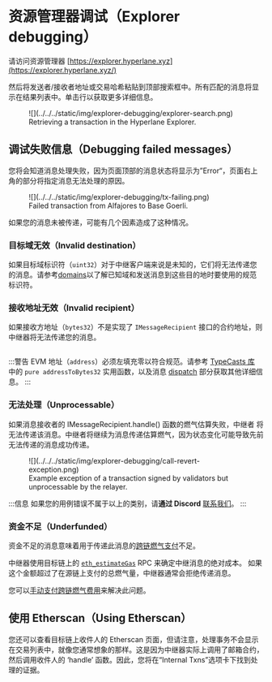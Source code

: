 # 资源管理器调试（Explorer debugging）

请访问资源管理器 [https://explorer.hyperlane.xyz](https://explorer.hyperlane.xyz/)

然后将发送者/接收者地址或交易哈希粘贴到顶部搜索框中。所有匹配的消息将显示在结果列表中。单击行以获取更多详细信息。

<figure>
![](../../../static/img/explorer-debugging/explorer-search.png)
<figcaption>Retrieving a transaction in the Hyperlane Explorer.</figcaption>
</figure>

## 调试失败信息（Debugging failed messages）

您将会知道消息处理失败，因为页面顶部的消息状态将显示为”Error“，页面右上角的部分将指定消息无法处理的原因。

<figure>
![](../../../static/img/explorer-debugging/tx-failing.png)
<figcaption>Failed transaction from Alfajores to Base Goerli.</figcaption>
</figure>

如果您的消息未被传递，可能有几个因素造成了这种情况。

### 目标域无效（Invalid destination）

如果目标域标识符（`uint32`）对于中继客户端来说是未知的，它们将无法传递您的消息。请参考[domains](../../reference/domains.mdx)以了解已知域和发送消息到这些目的地时要使用的规范标识符。

### 接收地址无效（Invalid recipient）

如果接收方地址（`bytes32`）不是实现了 `IMessageRecipient` 接口的合约地址，则中继器将无法传递您的消息。

```solidity file=<rootDir>/node_modules/@hyperlane-xyz/core/contracts/interfaces/IMessageRecipient.sol
```

:::警告
EVM 地址（`address`）必须左填充零以符合规范。请参考 [TypeCasts 库](../../reference/libraries/typecasts.mdx) 中的 `pure addressToBytes32` 实用函数，以及消息 [dispatch](../../reference/messaging/send.mdx#dispatch) 部分获取其他详细信息。
:::

### 无法处理（Unprocessable）

如果消息接收者的 IMessageRecipient.handle() 函数的燃气估算失败，中继者 将无法传递该消息。中继者将继续为消息传递估算燃气，因为状态变化可能导致先前无法传递的消息成功传递。

<figure>
![](../../../static/img/explorer-debugging/call-revert-exception.png)
<figcaption>Example exception of a transaction signed by validators but unprocessable by the relayer.</figcaption>
</figure>

:::信息
如果您的用例错误不属于以上的类别，请**通过 Discord** [联系我们](https://discord.com/invite/KBD3aD78Bb)。
:::

### 资金不足（Underfunded）

资金不足的消息意味着用于传递此消息的[跨链燃气支付](../../reference/hooks/interchain-gas.mdx)不足。

中继器使用目标链上的 [`eth_estimateGas`](https://ethereum.github.io/execution-apis/api-documentation/) RPC 来确定中继消息的绝对成本。 如果这个金额超过了在源链上支付的总燃气量，中继器通常会拒绝传递消息。

您可以[手动支付跨链燃气费用](../../reference/hooks/interchain-gas.mdx#retrying)来解决此问题。

## 使用 Etherscan（Using Etherscan）

您还可以查看目标链上收件人的 Etherscan 页面，但请注意，处理事务不会显示在交易列表中，就像您通常想象的那样。这是因为中继器实际上调用了邮箱合约，然后调用收件人的 ‘handle’ 函数。因此，您将在“Internal Txns”选项卡下找到处理的证据。
